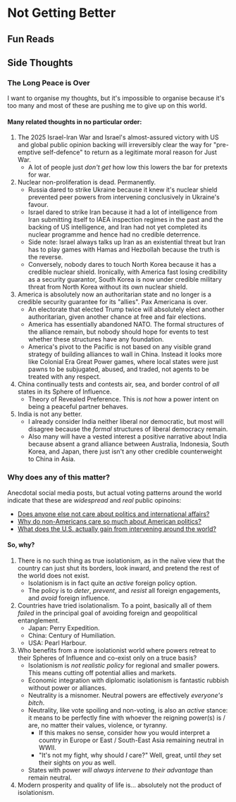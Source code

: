 #   Not Getting Better

##  Fun Reads

##  Side Thoughts

### The Long Peace is Over

I want to organise my thoughts, 
but it's impossible to organise because it's too many
and most of these are pushing me to give up on this world.

####    Many related thoughts in no particular order:

1.  The 2025 Israel-Iran War and Israel's almost-assured victory with US and global public opinion backing
    will irreversibly clear the way for "pre-emptive self-defence" to return as a legitimate moral reason for Just War.
    -   A lot of people just _don't get_ how low this lowers the bar for pretexts for war.
2.  Nuclear non-proliferation is dead.
    Permanently.
    -   Russia dared to strike Ukraine because it knew it's nuclear shield prevented peer powers from intervening conclusively in Ukraine's favour.
    -   Israel dared to strike Iran because it had a lot of intelligence from Iran submitting itself to IAEA inspection regimes in the past 
        and the backing of US intelligence, 
        and Iran had not yet completed its nuclear programme and hence had no credible deterrence.
    -   Side note: Israel always talks up Iran as an existential threat
        but Iran has to play games with Hamas and Hezbollah because the truth is the reverse.
    -   Conversely, nobody dares to touch North Korea because it has a credible nuclear shield.
        Ironically, with America fast losing credibility as a security guarantor,
        South Korea is now under credible military threat from North Korea without its own nuclear shield.
3.  America is absolutely now an authoritarian state and no longer is a credible security guarantee for its "allies".
    Pax Americana is over.
    -   An electorate that elected Trump twice will absolutely elect another authoritarian,
        given another chance at free and fair elections.
    -   America has essentially abandoned NATO.
        The formal structures of the alliance remain,
        but nobody should hope for events to test whether these structures have any foundation.
    -   America's pivot to the Pacific is not based on any visible grand strategy of building alliances to wall in China.
        Instead it looks more like Colonial Era Great Power games,
        where local states were just pawns to be subjugated, abused, and traded, not agents to be treated with any respect.
4.  China continually tests and contests air, sea, and border control of _all_ states in its Sphere of Influence.
    -   Theory of Revealed Preference.
        This is _not_ how a power intent on being a peaceful partner behaves.
5.  India is not any better.
    -   I already consider India neither liberal nor democratic,
        but most will disagree because the _formal_ structures of liberal democracy remain.
    -   Also many will have a vested interest a positive narrative about India
        because absent a grand alliance between Australia, Indonesia, South Korea, and Japan,
        there just isn't any other credible counterweight to China in Asia.

### Why does any of this matter?

Anecdotal social media posts, 
but actual voting patterns around the world indicate that these are _widespread_ and _real_ public opinoins:
-   [Does anyone else not care about politics and international affairs?](https://old.reddit.com/r/SeriousConversation/comments/18f31xl/does_anyone_else_not_care_about_politics_and)
-   [Why do non-Americans care so much about American politics?](https://old.reddit.com/r/NoStupidQuestions/comments/1c0m386/why_do_nonamericans_care_so_much_about_american)
-   [What does the U.S. actually gain from intervening around the world?](https://old.reddit.com/r/geopolitics/comments/19bx7p2/what_does_the_us_actually_gain_from_intervening)

####    So, why?

1.  There is no such thing as true isolationism, 
    as in the na&iuml;ve view that the country can just shut its borders, look inward,
    and pretend the rest of the world does not exist.
    -   Isolationism is in fact quite an _active_ foreign policy option. 
    -   The policy is to _deter_, _prevent_, and _resist_ all foreign engagements, and _avoid_ foreign influence.
2.  Countries have tried isolationalism.
    To a point, basically all of them _failed_ in the principal goal
    of avoiding foreign and geopolitical entanglement.
    -   Japan: Perry Expedition.
    -   China: Century of Humiliation.
    -   USA: Pearl Harbour.
3.  Who benefits from a more isolationist world
    where powers retreat to their Spheres of Influence and co-exist only on a truce basis?
    -   Isolationism is _not realistic policy_ for regional and smaller powers.
        This means cutting off potential allies and markets.
    -   Economic integration with diplomatic isolationism is fantastic rubbish
        without power or alliances.
    -   Neutrality is a misnomer.
        Neutral powers are effectively _everyone's bitch_.
    -   Neutrality, like vote spoiling and non-voting, is also an _active_ stance:
        it means to be perfectly fine with whoever the reigning power(s) is / are,
        no matter their values, violence, or tyranny.
        -   If this makes no sense, consider how you would interpret a country in Europe or East / South-East Asia remaining neutral in WWII.
        -   "It's not my fight, why should _I_ care?" Well, great, until _they_ set their sights on _you_ as well.
    -   States with power _will always intervene to their advantage_ than remain neutral.
4.  Modern prosperity and quality of life is...
    absolutely not the product of isolationism.